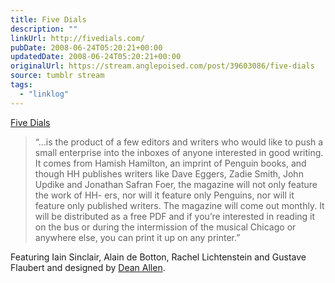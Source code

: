```yaml
---
title: Five Dials
description: ""
linkUrl: http://fivedials.com/
pubDate: 2008-06-24T05:20:21+00:00
updatedDate: 2008-06-24T05:20:21+00:00
originalUrl: https://stream.anglepoised.com/post/39603086/five-dials
source: tumblr stream
tags:
  - "linklog"
---
```


[Five Dials][1]

> &ldquo;&hellip;is the product of a few editors and writers who would like to push a small enterprise into the inboxes of anyone interested in good writing. It comes from Hamish Hamilton, an imprint of Penguin books, and though HH publishes writers like Dave Eggers, Zadie Smith, John Updike and Jonathan Safran Foer, the magazine will not only feature the work of HH- ers, nor will it feature only Penguins, nor will it feature only published writers. The magazine will come out monthly. It will be distributed as a free PDF and if you’re interested in reading it on the bus or during the intermission of the musical Chicago or anywhere else, you can print it up on any printer.&rdquo;

Featuring Iain Sinclair, Alain de Botton, Rachel Lichtenstein and Gustave Flaubert and designed by <a href="http://textism.com/">Dean Allen</a>.

[1]: http://fivedials.com/
